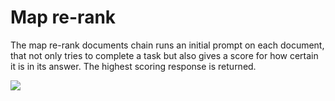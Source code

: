 # Map re-rank

The map re-rank documents chain runs an initial prompt on each document, that not only tries to complete a task but also gives a score for how certain it is in its answer. The highest scoring response is returned.

![](https://drive.google.com/uc?id=1h-B_aJzMieFtMWn2RxjkjeehPnreMk7k)
